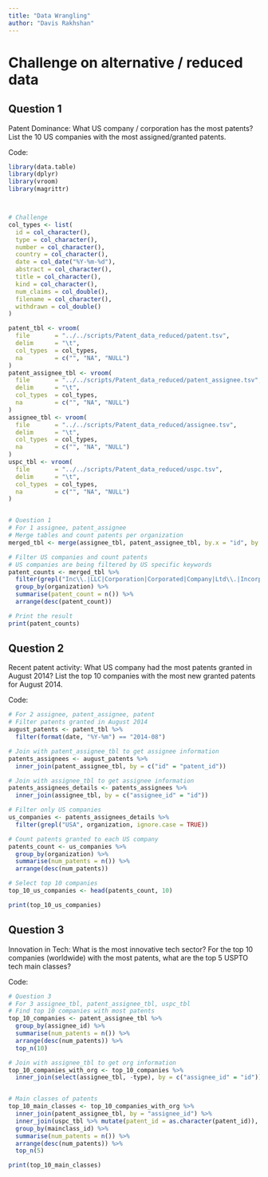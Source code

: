 ```yaml
---
title: "Data Wrangling"
author: "Davis Rakhshan"
---
```


# Challenge on alternative / reduced data

## Question 1

Patent Dominance: What US company / corporation has the most patents? List the 10 US companies with the most assigned/granted patents.

Code:

```r
library(data.table)
library(dplyr)
library(vroom)
library(magrittr) 



# Challenge
col_types <- list(
  id = col_character(),
  type = col_character(),
  number = col_character(),
  country = col_character(),
  date = col_date("%Y-%m-%d"),
  abstract = col_character(),
  title = col_character(),
  kind = col_character(),
  num_claims = col_double(),
  filename = col_character(),
  withdrawn = col_double()
)

patent_tbl <- vroom(
  file       = "../../scripts/Patent_data_reduced/patent.tsv", 
  delim      = "\t", 
  col_types  = col_types,
  na         = c("", "NA", "NULL")
)
patent_assignee_tbl <- vroom(
  file       = "../../scripts/Patent_data_reduced/patent_assignee.tsv", 
  delim      = "\t", 
  col_types  = col_types,
  na         = c("", "NA", "NULL")
)
assignee_tbl <- vroom(
  file       = "../../scripts/Patent_data_reduced/assignee.tsv", 
  delim      = "\t", 
  col_types  = col_types,
  na         = c("", "NA", "NULL")
)
uspc_tbl <- vroom(
  file       = "../../scripts/Patent_data_reduced/uspc.tsv", 
  delim      = "\t", 
  col_types  = col_types,
  na         = c("", "NA", "NULL")
)


# Question 1
# For 1	assignee, patent_assignee
# Merge tables and count patents per organization
merged_tbl <- merge(assignee_tbl, patent_assignee_tbl, by.x = "id", by.y = "assignee_id", all.x = TRUE)

# Filter US companies and count patents
# US companies are being filtered by US specific keywords
patent_counts <- merged_tbl %>%
  filter(grepl("Inc\\.|LLC|Corporation|Corporated|Company|Ltd\\.|Incorporated", organization, ignore.case = TRUE)) %>%
  group_by(organization) %>%
  summarise(patent_count = n()) %>%
  arrange(desc(patent_count))

# Print the result
print(patent_counts)
```


## Question 2

Recent patent activity: What US company had the most patents granted in August 2014? List the top 10 companies with the most new granted patents for August 2014.

Code:

```r
# For 2	assignee, patent_assignee, patent
# Filter patents granted in August 2014
august_patents <- patent_tbl %>%
  filter(format(date, "%Y-%m") == "2014-08")

# Join with patent_assignee_tbl to get assignee information
patents_assignees <- august_patents %>%
  inner_join(patent_assignee_tbl, by = c("id" = "patent_id"))

# Join with assignee_tbl to get assignee information
patents_assignees_details <- patents_assignees %>%
  inner_join(assignee_tbl, by = c("assignee_id" = "id"))

# Filter only US companies
us_companies <- patents_assignees_details %>%
  filter(grepl("USA", organization, ignore.case = TRUE))

# Count patents granted to each US company
patents_count <- us_companies %>%
  group_by(organization) %>%
  summarise(num_patents = n()) %>%
  arrange(desc(num_patents))

# Select top 10 companies
top_10_us_companies <- head(patents_count, 10)

print(top_10_us_companies)
```

## Question 3
Innovation in Tech: What is the most innovative tech sector? For the top 10 companies (worldwide) with the most patents, what are the top 5 USPTO tech main classes?

Code:

```r
# Question 3
# For 3	assignee_tbl, patent_assignee_tbl, uspc_tbl
# Find top 10 companies with most patents
top_10_companies <- patent_assignee_tbl %>%
  group_by(assignee_id) %>%
  summarise(num_patents = n()) %>%
  arrange(desc(num_patents)) %>%
  top_n(10)

# Join with assignee_tbl to get org information
top_10_companies_with_org <- top_10_companies %>%
  inner_join(select(assignee_tbl, -type), by = c("assignee_id" = "id"))


# Main classes of patents
top_10_main_classes <- top_10_companies_with_org %>%
  inner_join(patent_assignee_tbl, by = "assignee_id") %>%
  inner_join(uspc_tbl %>% mutate(patent_id = as.character(patent_id)), by = "patent_id") %>%
  group_by(mainclass_id) %>%
  summarise(num_patents = n()) %>%
  arrange(desc(num_patents)) %>%
  top_n(5)

print(top_10_main_classes)


```


